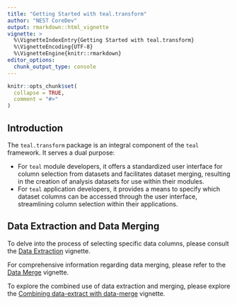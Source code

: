 ```yaml
---
title: "Getting Started with teal.transform"
author: "NEST CoreDev"
output: rmarkdown::html_vignette
vignette: >
  %\VignetteIndexEntry{Getting Started with teal.transform}
  %\VignetteEncoding{UTF-8}
  %\VignetteEngine{knitr::rmarkdown}
editor_options:
  chunk_output_type: console
---
```


```r
knitr::opts_chunk$set(
  collapse = TRUE,
  comment = "#>"
)
```

## Introduction

The `teal.transform` package is an integral component of the `teal` framework.
It serves a dual purpose:

- For `teal` module developers, it offers a standardized user interface for column selection from datasets and facilitates dataset merging, resulting in the creation of analysis datasets for use within their modules.
- For `teal` application developers, it provides a means to specify which dataset columns can be accessed through the user interface, streamlining column selection within their applications.

## Data Extraction and Data Merging

To delve into the process of selecting specific data columns, please consult the [Data Extraction](data-extract.html)  vignette.

For comprehensive information regarding data merging, please refer to the [Data Merge](data-merge.html) vignette.

To explore the combined use of data extraction and merging, please explore the [Combining data-extract with data-merge](data-extract-merge.html) vignette.
